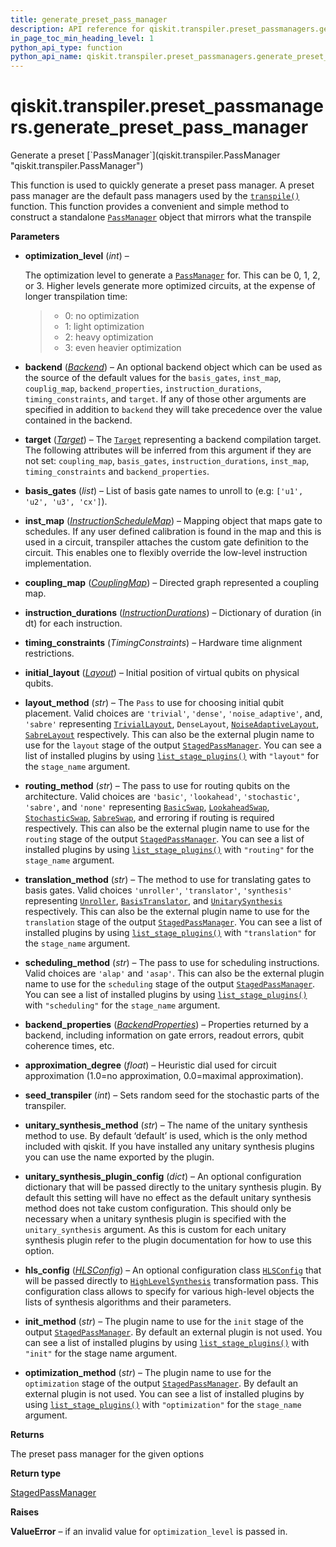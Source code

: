 ```yaml
---
title: generate_preset_pass_manager
description: API reference for qiskit.transpiler.preset_passmanagers.generate_preset_pass_manager
in_page_toc_min_heading_level: 1
python_api_type: function
python_api_name: qiskit.transpiler.preset_passmanagers.generate_preset_pass_manager
---
```


# qiskit.transpiler.preset\_passmanagers.generate\_preset\_pass\_manager

<Function id="qiskit.transpiler.preset_passmanagers.generate_preset_pass_manager" name="generate_preset_pass_manager" isDedicatedPage={true} github="https://github.com/qiskit/qiskit/tree/stable/0.22/qiskit/transpiler/preset_passmanagers/__init__.py" signature="generate_preset_pass_manager(optimization_level, backend=None, target=None, basis_gates=None, inst_map=None, coupling_map=None, instruction_durations=None, backend_properties=None, timing_constraints=None, initial_layout=None, layout_method=None, routing_method=None, translation_method=None, scheduling_method=None, approximation_degree=None, seed_transpiler=None, unitary_synthesis_method='default', unitary_synthesis_plugin_config=None, hls_config=None, init_method=None, optimization_method=None)">
  Generate a preset [`PassManager`](qiskit.transpiler.PassManager "qiskit.transpiler.PassManager")

  This function is used to quickly generate a preset pass manager. A preset pass manager are the default pass managers used by the [`transpile()`](qiskit.compiler.transpile "qiskit.compiler.transpile") function. This function provides a convenient and simple method to construct a standalone [`PassManager`](qiskit.transpiler.PassManager "qiskit.transpiler.PassManager") object that mirrors what the transpile

  **Parameters**

  *   **optimization\_level** (*int*) –

      The optimization level to generate a [`PassManager`](qiskit.transpiler.PassManager "qiskit.transpiler.PassManager") for. This can be 0, 1, 2, or 3. Higher levels generate more optimized circuits, at the expense of longer transpilation time:

      > *   0: no optimization
      > *   1: light optimization
      > *   2: heavy optimization
      > *   3: even heavier optimization

  *   **backend** ([*Backend*](qiskit.providers.Backend "qiskit.providers.Backend")) – An optional backend object which can be used as the source of the default values for the `basis_gates`, `inst_map`, `couplig_map`, `backend_properties`, `instruction_durations`, `timing_constraints`, and `target`. If any of those other arguments are specified in addition to `backend` they will take precedence over the value contained in the backend.

  *   **target** ([*Target*](qiskit.transpiler.Target "qiskit.transpiler.Target")) – The [`Target`](qiskit.transpiler.Target "qiskit.transpiler.Target") representing a backend compilation target. The following attributes will be inferred from this argument if they are not set: `coupling_map`, `basis_gates`, `instruction_durations`, `inst_map`, `timing_constraints` and `backend_properties`.

  *   **basis\_gates** (*list*) – List of basis gate names to unroll to (e.g: `['u1', 'u2', 'u3', 'cx']`).

  *   **inst\_map** ([*InstructionScheduleMap*](qiskit.pulse.InstructionScheduleMap "qiskit.pulse.InstructionScheduleMap")) – Mapping object that maps gate to schedules. If any user defined calibration is found in the map and this is used in a circuit, transpiler attaches the custom gate definition to the circuit. This enables one to flexibly override the low-level instruction implementation.

  *   **coupling\_map** ([*CouplingMap*](qiskit.transpiler.CouplingMap "qiskit.transpiler.CouplingMap")) – Directed graph represented a coupling map.

  *   **instruction\_durations** ([*InstructionDurations*](qiskit.transpiler.InstructionDurations "qiskit.transpiler.InstructionDurations")) – Dictionary of duration (in dt) for each instruction.

  *   **timing\_constraints** (*TimingConstraints*) – Hardware time alignment restrictions.

  *   **initial\_layout** ([*Layout*](qiskit.transpiler.Layout "qiskit.transpiler.Layout")) – Initial position of virtual qubits on physical qubits.

  *   **layout\_method** (*str*) – The `Pass` to use for choosing initial qubit placement. Valid choices are `'trivial'`, `'dense'`, `'noise_adaptive'`, and, `'sabre'` representing [`TrivialLayout`](qiskit.transpiler.passes.TrivialLayout "qiskit.transpiler.passes.TrivialLayout"), `DenseLayout`, [`NoiseAdaptiveLayout`](qiskit.transpiler.passes.NoiseAdaptiveLayout "qiskit.transpiler.passes.NoiseAdaptiveLayout"), [`SabreLayout`](qiskit.transpiler.passes.SabreLayout "qiskit.transpiler.passes.SabreLayout") respectively. This can also be the external plugin name to use for the `layout` stage of the output [`StagedPassManager`](qiskit.transpiler.StagedPassManager "qiskit.transpiler.StagedPassManager"). You can see a list of installed plugins by using [`list_stage_plugins()`](qiskit.transpiler.preset_passmanagers.plugin.list_stage_plugins "qiskit.transpiler.preset_passmanagers.plugin.list_stage_plugins") with `"layout"` for the `stage_name` argument.

  *   **routing\_method** (*str*) – The pass to use for routing qubits on the architecture. Valid choices are `'basic'`, `'lookahead'`, `'stochastic'`, `'sabre'`, and `'none'` representing [`BasicSwap`](qiskit.transpiler.passes.BasicSwap "qiskit.transpiler.passes.BasicSwap"), [`LookaheadSwap`](qiskit.transpiler.passes.LookaheadSwap "qiskit.transpiler.passes.LookaheadSwap"), [`StochasticSwap`](qiskit.transpiler.passes.StochasticSwap "qiskit.transpiler.passes.StochasticSwap"), [`SabreSwap`](qiskit.transpiler.passes.SabreSwap "qiskit.transpiler.passes.SabreSwap"), and erroring if routing is required respectively. This can also be the external plugin name to use for the `routing` stage of the output [`StagedPassManager`](qiskit.transpiler.StagedPassManager "qiskit.transpiler.StagedPassManager"). You can see a list of installed plugins by using [`list_stage_plugins()`](qiskit.transpiler.preset_passmanagers.plugin.list_stage_plugins "qiskit.transpiler.preset_passmanagers.plugin.list_stage_plugins") with `"routing"` for the `stage_name` argument.

  *   **translation\_method** (*str*) – The method to use for translating gates to basis gates. Valid choices `'unroller'`, `'translator'`, `'synthesis'` representing [`Unroller`](qiskit.transpiler.passes.Unroller "qiskit.transpiler.passes.Unroller"), [`BasisTranslator`](qiskit.transpiler.passes.BasisTranslator "qiskit.transpiler.passes.BasisTranslator"), and [`UnitarySynthesis`](qiskit.transpiler.passes.UnitarySynthesis "qiskit.transpiler.passes.UnitarySynthesis") respectively. This can also be the external plugin name to use for the `translation` stage of the output [`StagedPassManager`](qiskit.transpiler.StagedPassManager "qiskit.transpiler.StagedPassManager"). You can see a list of installed plugins by using [`list_stage_plugins()`](qiskit.transpiler.preset_passmanagers.plugin.list_stage_plugins "qiskit.transpiler.preset_passmanagers.plugin.list_stage_plugins") with `"translation"` for the `stage_name` argument.

  *   **scheduling\_method** (*str*) – The pass to use for scheduling instructions. Valid choices are `'alap'` and `'asap'`. This can also be the external plugin name to use for the `scheduling` stage of the output [`StagedPassManager`](qiskit.transpiler.StagedPassManager "qiskit.transpiler.StagedPassManager"). You can see a list of installed plugins by using [`list_stage_plugins()`](qiskit.transpiler.preset_passmanagers.plugin.list_stage_plugins "qiskit.transpiler.preset_passmanagers.plugin.list_stage_plugins") with `"scheduling"` for the `stage_name` argument.

  *   **backend\_properties** ([*BackendProperties*](qiskit.providers.models.BackendProperties "qiskit.providers.models.BackendProperties")) – Properties returned by a backend, including information on gate errors, readout errors, qubit coherence times, etc.

  *   **approximation\_degree** (*float*) – Heuristic dial used for circuit approximation (1.0=no approximation, 0.0=maximal approximation).

  *   **seed\_transpiler** (*int*) – Sets random seed for the stochastic parts of the transpiler.

  *   **unitary\_synthesis\_method** (*str*) – The name of the unitary synthesis method to use. By default ‘default’ is used, which is the only method included with qiskit. If you have installed any unitary synthesis plugins you can use the name exported by the plugin.

  *   **unitary\_synthesis\_plugin\_config** (*dict*) – An optional configuration dictionary that will be passed directly to the unitary synthesis plugin. By default this setting will have no effect as the default unitary synthesis method does not take custom configuration. This should only be necessary when a unitary synthesis plugin is specified with the `unitary_synthesis` argument. As this is custom for each unitary synthesis plugin refer to the plugin documentation for how to use this option.

  *   **hls\_config** ([*HLSConfig*](qiskit.transpiler.passes.HLSConfig "qiskit.transpiler.passes.HLSConfig")) – An optional configuration class [`HLSConfig`](qiskit.transpiler.passes.HLSConfig "qiskit.transpiler.passes.HLSConfig") that will be passed directly to [`HighLevelSynthesis`](qiskit.transpiler.passes.HighLevelSynthesis "qiskit.transpiler.passes.HighLevelSynthesis") transformation pass. This configuration class allows to specify for various high-level objects the lists of synthesis algorithms and their parameters.

  *   **init\_method** (*str*) – The plugin name to use for the `init` stage of the output [`StagedPassManager`](qiskit.transpiler.StagedPassManager "qiskit.transpiler.StagedPassManager"). By default an external plugin is not used. You can see a list of installed plugins by using [`list_stage_plugins()`](qiskit.transpiler.preset_passmanagers.plugin.list_stage_plugins "qiskit.transpiler.preset_passmanagers.plugin.list_stage_plugins") with `"init"` for the stage name argument.

  *   **optimization\_method** (*str*) – The plugin name to use for the `optimization` stage of the output [`StagedPassManager`](qiskit.transpiler.StagedPassManager "qiskit.transpiler.StagedPassManager"). By default an external plugin is not used. You can see a list of installed plugins by using [`list_stage_plugins()`](qiskit.transpiler.preset_passmanagers.plugin.list_stage_plugins "qiskit.transpiler.preset_passmanagers.plugin.list_stage_plugins") with `"optimization"` for the `stage_name` argument.

  **Returns**

  The preset pass manager for the given options

  **Return type**

  [StagedPassManager](qiskit.transpiler.StagedPassManager "qiskit.transpiler.StagedPassManager")

  **Raises**

  **ValueError** – if an invalid value for `optimization_level` is passed in.
</Function>

